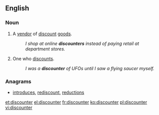 ==English==

===Noun===
{{en-noun}}

# A [[vendor]] of [[discount#Adjective|discount]] [[goods]].
#:''I shop at online '''discounters''' instead of paying retail at department stores.''
# One who [[discount#Verb|discount]]s.
#:''I was a '''discounter''' of UFOs until I saw a flying saucer myself.''

===Anagrams===
* [[introduces#English|introduces]], [[rediscount#English|rediscount]], [[reductions#English|reductions]]

[[et:discounter]]
[[el:discounter]]
[[fr:discounter]]
[[ko:discounter]]
[[pl:discounter]]
[[vi:discounter]]